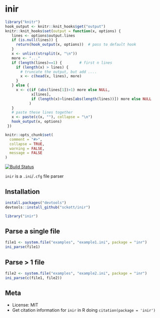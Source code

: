 inir
=====

```r
library("knitr")
hook_output <- knitr::knit_hooks$get("output")
knitr::knit_hooks$set(output = function(x, options) {
   lines <- options$output.lines
   if (is.null(lines)) {
     return(hook_output(x, options))  # pass to default hook
   }
   x <- unlist(strsplit(x, "\n"))
   more <- "..."
   if (length(lines)==1) {        # first n lines
     if (length(x) > lines) {
       # truncate the output, but add ....
       x <- c(head(x, lines), more)
     }
   } else {
     x <- c(if (abs(lines[1])>1) more else NULL, 
            x[lines], 
            if (length(x)>lines[abs(length(lines))]) more else NULL
           )
   }
   # paste these lines together
   x <- paste(c(x, ""), collapse = "\n")
   hook_output(x, options)
 })

knitr::opts_chunk$set(
  comment = "#>",
  collapse = TRUE,
  warning = FALSE,
  message = FALSE
)
```

[![Build Status](https://api.travis-ci.org/sckott/rini.png?branch=master)](https://travis-ci.org/sckott/rini)

`inir` is a `.ini`/`.cfg` file parser

## Installation

```r
install.packages("devtools")
devtools::install_github("sckott/inir")
```

```r
library("inir")
```

## Parse a single file

```r
file1 <- system.file("examples", "example1.ini", package = "inr")
ini_parse(file1)
```

## Parse > 1 file

```r
file2 <- system.file("examples", "example2.ini", package = "inr")
ini_parse(c(file1, file2))
```

## Meta

* License: MIT
* Get citation information for `inir` in R doing `citation(package = 'inir')`
